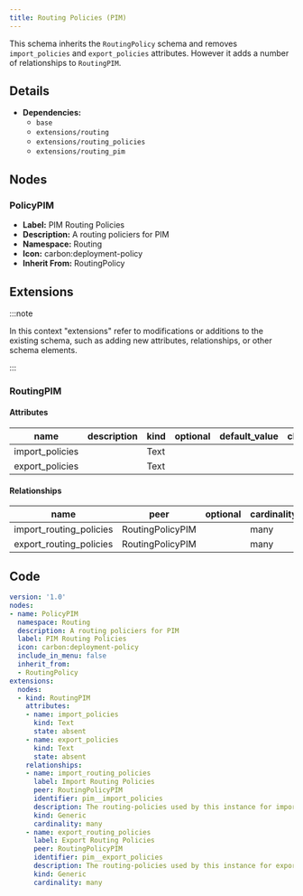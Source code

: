 ```yaml
---
title: Routing Policies (PIM)
---
```


This schema inherits the `RoutingPolicy` schema and removes `import_policies` and `export_policies` attributes. However it adds a number of relationships to `RoutingPIM`.

## Details

- **Dependencies:**
  - `base`
  - `extensions/routing`
  - `extensions/routing_policies`
  - `extensions/routing_pim`

## Nodes

### PolicyPIM

- **Label:** PIM Routing Policies
- **Description:** A routing policiers for PIM
- **Namespace:** Routing
- **Icon:** carbon:deployment-policy
- **Inherit From:** RoutingPolicy



## Extensions

:::note

In this context "extensions" refer to modifications or additions to the existing schema, such as adding new attributes, relationships, or other schema elements.

:::

### RoutingPIM
#### Attributes

| name | description | kind | optional | default_value | choices |
| ---- | ----------- | ---- | -------- | ------------- | ------- |
| import_policies |  | Text |  |  |  |
| export_policies |  | Text |  |  |  |

#### Relationships

| name | peer | optional | cardinality | kind |
| ---- | ---- | -------- | ----------- | ---- |
| import_routing_policies | RoutingPolicyPIM |  | many | Generic |
| export_routing_policies | RoutingPolicyPIM |  | many | Generic |


## Code

```yaml
version: '1.0'
nodes:
- name: PolicyPIM
  namespace: Routing
  description: A routing policiers for PIM
  label: PIM Routing Policies
  icon: carbon:deployment-policy
  include_in_menu: false
  inherit_from:
  - RoutingPolicy
extensions:
  nodes:
  - kind: RoutingPIM
    attributes:
    - name: import_policies
      kind: Text
      state: absent
    - name: export_policies
      kind: Text
      state: absent
    relationships:
    - name: import_routing_policies
      label: Import Routing Policies
      peer: RoutingPolicyPIM
      identifier: pim__import_policies
      description: The routing-policies used by this instance for import.
      kind: Generic
      cardinality: many
    - name: export_routing_policies
      label: Export Routing Policies
      peer: RoutingPolicyPIM
      identifier: pim__export_policies
      description: The routing-policies used by this instance for export.
      kind: Generic
      cardinality: many

```